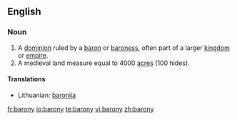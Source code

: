 ==English==

===Noun===
{{en-noun|baronies}}

# A [[dominion]] ruled by a [[baron]] or [[baroness]], often part of a larger [[kingdom]] or [[empire]].
# A medieval land measure equal to 4000 [[acre]]s (100 hides).
====Translations====

{{trans-top|a dominion ruled by a baron or baroness}}
*Lithuanian: [[baronija]] {{f}}
{{trans-mid}}
{{trans-bottom}}

[[fr:barony]]
[[io:barony]]
[[te:barony]]
[[vi:barony]]
[[zh:barony]]